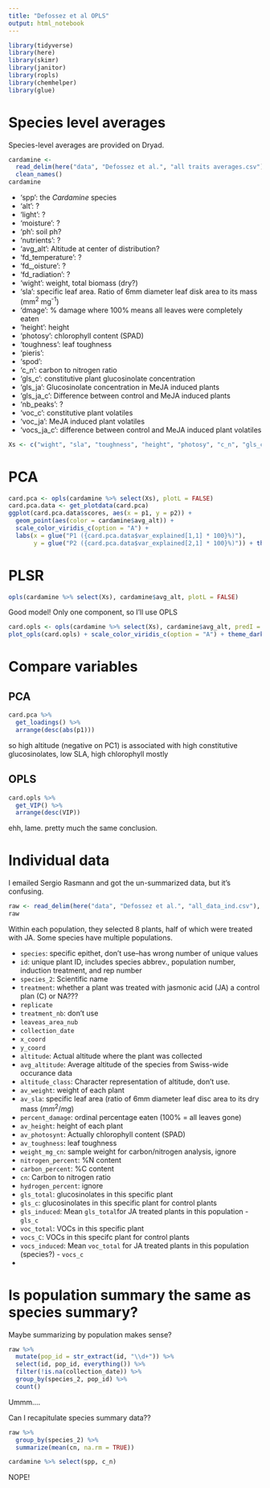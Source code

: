 ```yaml
---
title: "Defossez et al OPLS"
output: html_notebook
---
```


```r
library(tidyverse)
library(here)
library(skimr)
library(janitor)
library(ropls)
library(chemhelper)
library(glue)
```


# Species level averages
Species-level averages are provided on Dryad.

```r
cardamine <-
  read_delim(here("data", "Defossez et al.", "all traits averages.csv"), delim = ";") %>%
  clean_names()
cardamine
```

- 'spp': the *Cardamine* species
- 'alt': ?
- 'light': ?
- 'moisture': ?
- 'ph': soil ph?
- 'nutrients': ?
- 'avg_alt': Altitude at center of distribution?
- 'fd_temperature': ?
- 'fd_,oisture': ?
- 'fd_radiation': ?
- 'wight': weight, total biomass (dry?)
- 'sla': specific leaf area. Ratio of 6mm diameter leaf disk area to its mass (mm^2^ mg^-1^)
- 'dmage': % damage where 100% means all leaves were completely eaten
- 'height': height
- 'photosy': chlorophyll content (SPAD)
- 'toughness': leaf toughness
- 'pieris':
- 'spod':
- 'c_n': carbon to nitrogen ratio
- 'gls_c': constitutive plant glucosinolate concentration
- 'gls_ja': Glucosinolate concentration in MeJA induced plants
- 'gls_ja_c': Difference between control and MeJA induced plants
- 'nb_peaks': ?
- 'voc_c': constitutive plant volatiles
- 'voc_ja': MeJA induced plant volatiles
- 'vocs_ja_c': difference between control and MeJA induced plant volatiles

```r
Xs <- c("wight", "sla", "toughness", "height", "photosy", "c_n", "gls_c", "gls_ja_c", "voc_c", "vocs_ja_c")
```

# PCA

```r
card.pca <- opls(cardamine %>% select(Xs), plotL = FALSE)
card.pca.data <- get_plotdata(card.pca)
ggplot(card.pca.data$scores, aes(x = p1, y = p2)) +
  geom_point(aes(color = cardamine$avg_alt)) +
  scale_color_viridis_c(option = "A") +
  labs(x = glue("P1 ({card.pca.data$var_explained[1,1] * 100}%)"),
       y = glue("P2 ({card.pca.data$var_explained[2,1] * 100}%)")) + theme_dark()
```


# PLSR
```r
opls(cardamine %>% select(Xs), cardamine$avg_alt, plotL = FALSE)
```
Good model!  Only one component, so I'll use OPLS

```r
card.opls <- opls(cardamine %>% select(Xs), cardamine$avg_alt, predI = 1, orthoI = NA)
plot_opls(card.opls) + scale_color_viridis_c(option = "A") + theme_dark()
```


# Compare variables
## PCA
```r
card.pca %>%
  get_loadings() %>% 
  arrange(desc(abs(p1)))
```
 so high altitude (negative on PC1) is associated with high constitutive glucosinolates, low SLA, high chlorophyll mostly
 
## OPLS
```r
card.opls %>% 
  get_VIP() %>% 
  arrange(desc(VIP))
```

ehh, lame.  pretty much the same conclusion.


# Individual data
I emailed Sergio Rasmann and got the un-summarized data, but it's confusing.

```r
raw <- read_delim(here("data", "Defossez et al.", "all_data_ind.csv"), ";") %>% clean_names()
raw
```

Within each population, they selected 8 plants, half of which were treated with JA. Some species have multiple populations.

- `species`: specific epithet, don't use--has wrong number of unique values
- `id`: unique plant ID, includes species abbrev., population number, induction treatment, and rep number
- `species_2`: Scientific name
- `treatment`: whether a plant was treated with jasmonic acid (JA) a control plan (C) or NA???
- `replicate`
- `treatment_nb`: don't use
- `leaveas_area_nub`
- `collection_date`
- `x_coord`
- `y_coord`
- `altitude`: Actual altitude where the plant was collected
- `avg_altitude`: Average altitude of the species from Swiss-wide occurance data
- `altitude_class`: Character representation of altitude, don't use.
- `av_weight`: weight of each plant
- `av_sla`: specific leaf area (ratio of 6mm diameter leaf disc area to its dry mass ($mm^2/mg$)
- `percent_damage`: ordinal percentage eaten (100% = all leaves gone)
- `av_height`: height of each plant
- `av_photosynt`: Actually chlorophyll content (SPAD)
- `av_toughness`: leaf toughness
- `weight_mg_cn`: sample weight for carbon/nitrogen analysis, ignore
- `nitrogen_percent`: %N content
- `carbon_percent`: %C content
- `cn`: Carbon to nitrogen ratio
- `hydrogen_percent`: ignore
- `gls_total`: glucosinolates in this specific plant
- `gls_c`: glucosinolates in this specific plant for control plants
- `gls_induced`: Mean `gls_total`for JA treated plants in this population - `gls_c`
- `voc_total`: VOCs in this specific plant
- `vocs_C`: VOCs in this specifc plant for control plants
- `vocs_induced`: Mean `voc_total` for JA treated plants in this population (species?) - `vocs_c`
- 

# Is population summary the same as species summary?

Maybe summarizing by population makes sense?

```r
raw %>%
  mutate(pop_id = str_extract(id, "\\d+")) %>% 
  select(id, pop_id, everything()) %>% 
  filter(!is.na(collection_date)) %>% 
  group_by(species_2, pop_id) %>% 
  count()
```
 Ummm....
 
 
Can I recapitulate species summary data??

```r
raw %>% 
  group_by(species_2) %>% 
  summarize(mean(cn, na.rm = TRUE))
```
```r
cardamine %>% select(spp, c_n)
```
NOPE!
